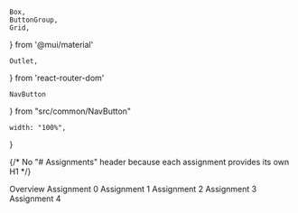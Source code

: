    Box,
    ButtonGroup,
    Grid,
} from '@mui/material'

    Outlet,
} from 'react-router-dom'

    NavButton
} from "src/common/NavButton"

    width: "100%",
}

{/*
No "# Assignments" header because each assignment provides its own H1
*/}

<Grid container spacing={2}>
    <Grid item xs={10}>
        <Outlet />
    </Grid>
    <Grid item xs={2}>
        <Box role="navigation" aria-label="Assignments Links">
            <ButtonGroup orientation="vertical" color="primary" sx={styleButtonGroup}>
                <NavButton to="/assignments" match="equals">Overview</NavButton>
                <NavButton to="/assignments/assignment0">Assignment 0</NavButton>
                <NavButton to="/assignments/assignment1">Assignment 1</NavButton>
                <NavButton to="/assignments/assignment2">Assignment 2</NavButton>
                <NavButton to="/assignments/assignment3">Assignment 3</NavButton>
                <NavButton to="/assignments/assignment4">Assignment 4</NavButton>
            </ButtonGroup>
        </Box>
    </Grid>
</Grid>
